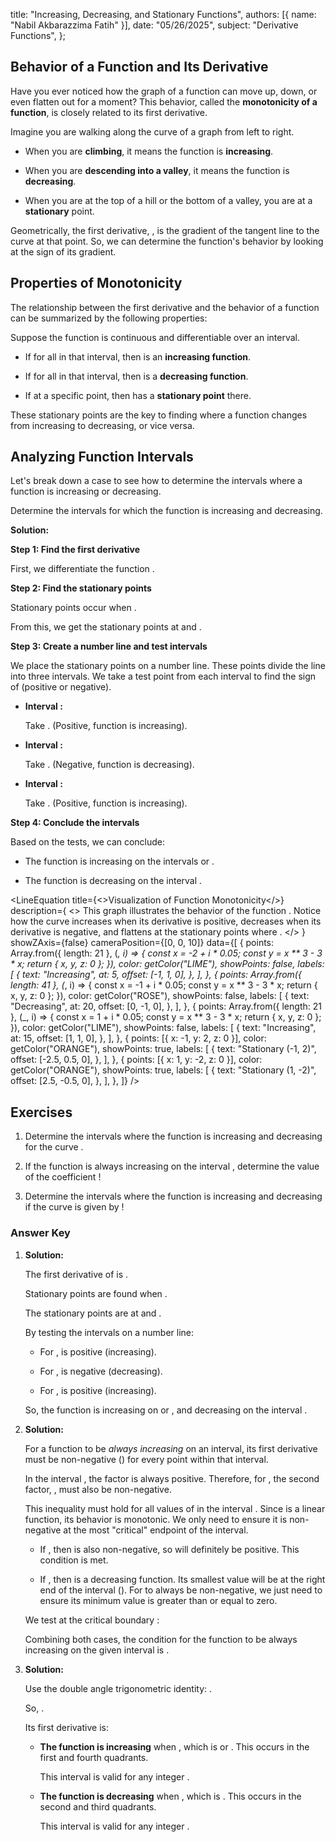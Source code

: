 
  title: "Increasing, Decreasing, and Stationary Functions",
  authors: [{ name: "Nabil Akbarazzima Fatih" }],
  date: "05/26/2025",
  subject: "Derivative Functions",
};

## Behavior of a Function and Its Derivative

Have you ever noticed how the graph of a function can move up, down, or even flatten out for a moment? This behavior, called the **monotonicity of a function**, is closely related to its first derivative.

Imagine you are walking along the curve of a graph from left to right.

-   When you are **climbing**, it means the function is **increasing**.

-   When you are **descending into a valley**, it means the function is **decreasing**.

-   When you are at the top of a hill or the bottom of a valley, you are at a **stationary** point.

Geometrically, the first derivative, <InlineMath math="f'(x)" />, is the gradient of the tangent line to the curve at that point. So, we can determine the function's behavior by looking at the sign of its gradient.

## Properties of Monotonicity

The relationship between the first derivative and the behavior of a function can be summarized by the following properties:

Suppose the function <InlineMath math="y = f(x)" /> is continuous and differentiable over an interval.

-   If <InlineMath math="f'(x) > 0" /> for all <InlineMath math="x" /> in that interval, then <InlineMath math="f(x)" /> is an **increasing function**.

-   If <InlineMath math="f'(x) < 0" /> for all <InlineMath math="x" /> in that interval, then <InlineMath math="f(x)" /> is a **decreasing function**.

-   If <InlineMath math="f'(x) = 0" /> at a specific point, then <InlineMath math="f(x)" /> has a **stationary point** there.

These stationary points are the key to finding where a function changes from increasing to decreasing, or vice versa.

## Analyzing Function Intervals

Let's break down a case to see how to determine the intervals where a function is increasing or decreasing.

Determine the intervals for which the function <InlineMath math="f(x) = x^3 - 3x" /> is increasing and decreasing.

**Solution:**

**Step 1: Find the first derivative**

First, we differentiate the function <InlineMath math="f(x)" />.

<BlockMath math="f'(x) = 3x^2 - 3" />

**Step 2: Find the stationary points**

Stationary points occur when <InlineMath math="f'(x) = 0" />.

<div className="flex flex-col gap-4">
    <BlockMath math="3x^2 - 3 = 0" />
    <BlockMath math="x^2 - 1 = 0" />
    <BlockMath math="(x-1)(x+1) = 0" />
</div>

From this, we get the stationary points at <InlineMath math="x = 1" /> and <InlineMath math="x = -1" />.

**Step 3: Create a number line and test intervals**

We place the stationary points on a number line. These points divide the line into three intervals. We take a test point from each interval to find the sign of <InlineMath math="f'(x)" /> (positive or negative).

-   **Interval <InlineMath math="x < -1" />:**
    
    Take <InlineMath math="x=-2" />. <InlineMath math="f'(-2) = 3(-2)^2 - 3 = 9" /> (Positive, function is increasing).

-   **Interval <InlineMath math="-1 < x < 1" />:**
    
    Take <InlineMath math="x=0" />. <InlineMath math="f'(0) = 3(0)^2 - 3 = -3" /> (Negative, function is decreasing).

-   **Interval <InlineMath math="x > 1" />:**
    
    Take <InlineMath math="x=2" />. <InlineMath math="f'(2) = 3(2)^2 - 3 = 9" /> (Positive, function is increasing).

**Step 4: Conclude the intervals**

Based on the tests, we can conclude:

-   The function is increasing on the intervals <InlineMath math="x < -1" /> or <InlineMath math="x > 1" />.

-   The function is decreasing on the interval <InlineMath math="-1 < x < 1" />.

<LineEquation
  title={<>Visualization of Function Monotonicity</>}
  description={
    <>
      This graph illustrates the behavior of the function <InlineMath math="f(x) = x^3 - 3x" />. 
      Notice how the curve increases when its derivative is positive, decreases when its derivative is negative, and flattens at the stationary points where <InlineMath math="f'(x)=0" />.
    </>
  }
  showZAxis={false}
  cameraPosition={[0, 0, 10]}
  data={[
    {
      points: Array.from({ length: 21 }, (_, i) => {
        const x = -2 + i * 0.05;
        const y = x ** 3 - 3 * x;
        return { x, y, z: 0 };
      }),
      color: getColor("LIME"),
      showPoints: false,
      labels: [
        {
          text: "Increasing",
          at: 5,
          offset: [-1, 1, 0],
        },
      ],
    },
    {
      points: Array.from({ length: 41 }, (_, i) => {
        const x = -1 + i * 0.05;
        const y = x ** 3 - 3 * x;
        return { x, y, z: 0 };
      }),
      color: getColor("ROSE"),
      showPoints: false,
      labels: [
        {
          text: "Decreasing",
          at: 20,
          offset: [0, -1, 0],
        },
      ],
    },
    {
      points: Array.from({ length: 21 }, (_, i) => {
        const x = 1 + i * 0.05;
        const y = x ** 3 - 3 * x;
        return { x, y, z: 0 };
      }),
      color: getColor("LIME"),
      showPoints: false,
      labels: [
        {
          text: "Increasing",
          at: 15,
          offset: [1, 1, 0],
        },
      ],
    },
    {
      points: [{ x: -1, y: 2, z: 0 }],
      color: getColor("ORANGE"),
      showPoints: true,
      labels: [
        {
          text: "Stationary (-1, 2)",
          offset: [-2.5, 0.5, 0],
        },
      ],
    },
    {
      points: [{ x: 1, y: -2, z: 0 }],
      color: getColor("ORANGE"),
      showPoints: true,
      labels: [
        {
          text: "Stationary (1, -2)",
          offset: [2.5, -0.5, 0],
        },
      ],
    },
  ]}
/>

## Exercises

1.  Determine the intervals where the function is increasing and decreasing for the curve <InlineMath math="f(x) = x^3 - 3x^2 - 15" />.

2.  If the function <InlineMath math="f(x) = ax^3 + x^2 + 5" /> is always increasing on the interval <InlineMath math="0 < x < 2" />, determine the value of the coefficient <InlineMath math="a" />!

3.  Determine the intervals where the function is increasing and decreasing if the curve is given by <InlineMath math="f(x) = \sin 2x \cos 2x" />!

### Answer Key

1.  **Solution:**

    The first derivative of <InlineMath math="f(x) = x^3 - 3x^2 - 15" /> is <InlineMath math="f'(x) = 3x^2 - 6x" />.
    
    Stationary points are found when <InlineMath math="f'(x) = 0" />.

    <BlockMath math="3x^2 - 6x = 0 \implies 3x(x - 2) = 0" />

    The stationary points are at <InlineMath math="x=0" /> and <InlineMath math="x=2" />.

    By testing the intervals on a number line:

    -   For <InlineMath math="x<0" />, <InlineMath math="f'(x)" /> is positive (increasing).

    -   For <InlineMath math="0<x<2" />, <InlineMath math="f'(x)" /> is negative (decreasing).

    -   For <InlineMath math="x>2" />, <InlineMath math="f'(x)" /> is positive (increasing).

    So, the function is increasing on <InlineMath math="x < 0" /> or <InlineMath math="x > 2" />, and decreasing on the interval <InlineMath math="0 < x < 2" />.

2.  **Solution:**

    For a function to be *always increasing* on an interval, its first derivative must be non-negative (<InlineMath math="f'(x) \ge 0" />) for every point within that interval.

    <BlockMath math="f'(x) = 3ax^2 + 2x = x(3ax + 2)" />
    
    In the interval <InlineMath math="0 < x < 2" />, the factor <InlineMath math="x" /> is always positive. Therefore, for <InlineMath math="f'(x) \ge 0" />, the second factor, <InlineMath math="(3ax + 2)" />, must also be non-negative.
    
    <BlockMath math="3ax + 2 \ge 0" />
    
    This inequality must hold for all values of <InlineMath math="x" /> in the interval <InlineMath math="0 < x < 2" />. Since <InlineMath math="h(x) = 3ax + 2" /> is a linear function, its behavior is monotonic. We only need to ensure it is non-negative at the most "critical" endpoint of the interval.

    -   If <InlineMath math="a \ge 0" />, then <InlineMath math="3ax" /> is also non-negative, so <InlineMath math="3ax+2" /> will definitely be positive. This condition is met.

    -   If <InlineMath math="a < 0" />, then <InlineMath math="h(x)" /> is a decreasing function. Its smallest value will be at the right end of the interval (<InlineMath math="x=2" />). For <InlineMath math="h(x)" /> to always be non-negative, we just need to ensure its minimum value is greater than or equal to zero.

    We test at the critical boundary <InlineMath math="x=2" />:

    <div className="flex flex-col gap-4">
        <BlockMath math="3a(2) + 2 \ge 0" />
        <BlockMath math="6a \ge -2" />
        <BlockMath math="a \ge -1/3" />
    </div>

    Combining both cases, the condition for the function to be always increasing on the given interval is <InlineMath math="a \ge -1/3" />.

3.  **Solution:**

    Use the double angle trigonometric identity: <InlineMath math="\sin(2A) = 2\sin(A)\cos(A)" />.

    So, <InlineMath math="f(x) = \sin 2x \cos 2x = \frac{1}{2} \sin(4x)" />.
    
    Its first derivative is:

    <BlockMath math="f'(x) = \frac{1}{2} \cdot \cos(4x) \cdot 4 = 2\cos(4x)" />
    
    -   **The function is increasing** when <InlineMath math="f'(x) > 0" />, which is <InlineMath math="2\cos(4x) > 0" /> or <InlineMath math="\cos(4x) > 0" />. This occurs in the first and fourth quadrants.

        <div className="flex flex-col gap-4">
            <BlockMath math="-\frac{\pi}{2} + 2k\pi < 4x < \frac{\pi}{2} + 2k\pi" />
            <BlockMath math="-\frac{\pi}{8} + \frac{k\pi}{2} < x < \frac{\pi}{8} + \frac{k\pi}{2}" />
        </div>

        This interval is valid for any integer <InlineMath math="k" />.

    -   **The function is decreasing** when <InlineMath math="f'(x) < 0" />, which is <InlineMath math="\cos(4x) < 0" />. This occurs in the second and third quadrants.

        <div className="flex flex-col gap-4">
            <BlockMath math="\frac{\pi}{2} + 2k\pi < 4x < \frac{3\pi}{2} + 2k\pi" />
            <BlockMath math="\frac{\pi}{8} + \frac{k\pi}{2} < x < \frac{3\pi}{8} + \frac{k\pi}{2}" />
        </div>

        This interval is valid for any integer <InlineMath math="k" />.
